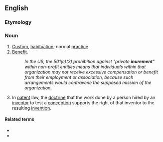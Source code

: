 ==English==

===Etymology===
{{suffix|en|inure|ment}}

===Noun===
{{en-noun|~}}

# [[custom|Custom]], [[habituation]]; normal [[practice]].
# [[benefit|Benefit]].
#: ''In the US, the 501(c)(3) prohibition against "private '''inurement'''" within non-profit entities means that individuals within that organization may not receive excessive compensation or benefit from their employment or association, because such arrangements would contravene the supposed mission of the organization.''
# {{lb|en|legal}} In [[patent]] law, the [[doctrine]] that the work done by a person hired by an [[inventor]] to test a [[conception]] supports the right of that inventor to the resulting [[invention]].

====Related terms====
* {{l|en|enurement}}
* {{l|en|inure}}
